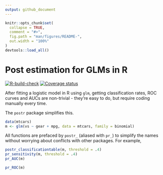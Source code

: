 ```yaml
---
output: github_document
---
```


<!-- README.md is generated from README.Rmd. Please edit that file -->

```r
knitr::opts_chunk$set(
  collapse = TRUE,
  comment = "#>",
  fig.path = "man/figures/README-",
  out.width = "100%"
)
devtools::load_all()
```
# Post estimation for GLMs in R

[![R-build-check](https://github.com/josherrickson/postr/workflows/R-build-check/badge.svg)](https://github.com/josherrickson/postr/actions)
[![Coverage status](https://codecov.io/gh/josherrickson/postr/branch/master/graph/badge.svg)](https://codecov.io/github/josherrickson/postr?branch=master)

After fitting a logistic model in R using `glm`, getting classification rates, ROC curves and AUCs are non-trivial - they're easy to do, but require coding manually every time.

The `postr` package simplifies this.

```r
data(mtcars)
m <- glm(vs ~ gear + mpg, data = mtcars, family = binomial)
```

All functions are prefaced by `postr_` (aliased with `pr_`) to simplify the names without worrying about conflicts with other packages. For example,

```r
postr_classificationtable(m, threshold = .4)
pr_sensitivity(m, threshold = .4)
pr_AUC(m)
```

```r
pr_ROC(m)
```
